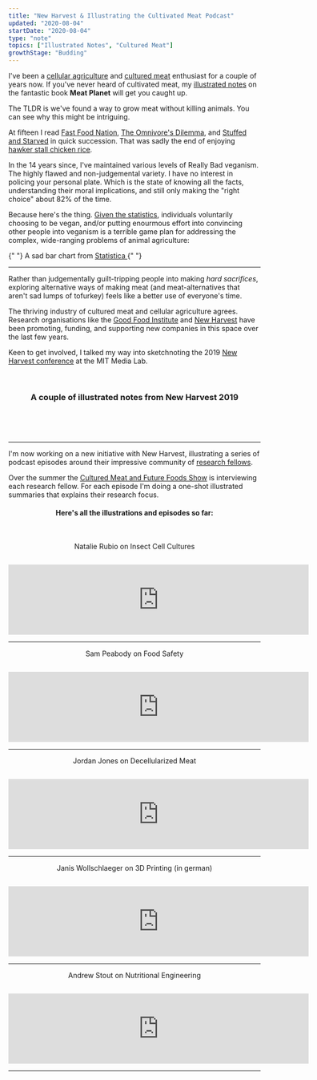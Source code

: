 ```yaml
---
title: "New Harvest & Illustrating the Cultivated Meat Podcast"
updated: "2020-08-04"
startDate: "2020-08-04"
type: "note"
topics: ["Illustrated Notes", "Cultured Meat"]
growthStage: "Budding"
---
```


I've been a [cellular agriculture](https://www.new-harvest.org/cell_ag_101) and [cultured meat](https://en.wikipedia.org/wiki/Cultured_meat) enthusiast for a couple of years now. If you've never heard of cultivated meat, my [illustrated notes](/meat-planet) on the fantastic book **Meat Planet** will get you caught up.

The TLDR is we've found a way to grow meat without killing animals. You can see why this might be intriguing.

At fifteen I read [Fast Food Nation](https://www.librarything.com/work/3735), [The Omnivore's Dilemma](https://www.librarything.com/work/504173), and [Stuffed and Starved](https://www.librarything.com/work/3657642) in quick succession. That was sadly the end of enjoying [hawker stall chicken rice](https://theculturetrip.com/asia/singapore/articles/a-brief-history-of-hainanese-chicken-rice-singapores-national-dish/).

In the 14 years since, I've maintained various levels of Really Bad veganism. <Footnote idName={1}>The highly flawed and non-judgemental variety. I have no interest in policing your personal plate. </Footnote> Which is the state of knowing all the facts, understanding their moral implications, and still only making the "right choice" about 82% of the time.

Because here's the thing. [Given the statistics](https://www.statista.com/statistics/237464/share-of-vegans-in-the-united-states/), individuals voluntarily choosing to be vegan, and/or putting enourmous effort into convincing other people into veganism is a terrible game plan for addressing the complex, wide-ranging problems of animal agriculture:

<FullWidthImage
    width="700px"
    alt="Statistic: Do you consider yourself to be vegan? | Statista"
    src="https://www.statista.com/graphic/1/237464/share-of-vegans-in-the-united-states.jpg"
/>

<Subtext center>
    {" "}
    A sad bar chart from <a
        href="https://www.statista.com/statistics/237464/share-of-vegans-in-the-united-states/"
        rel="nofollow"
    >
        Statistica
    </a>{" "}
</Subtext>

---

Rather than judgementally guilt-tripping people into making _hard sacrifices_, exploring alternative ways of making meat (and meat-alternatives that aren't sad lumps of tofurkey) feels like a better use of everyone's time.

The thriving industry of cultured meat and cellular agriculture agrees. Research organisations like the [Good Food Institute](https://www.gfi.org/) and [New Harvest](https://www.new-harvest.org/) have been promoting, funding, and supporting new companies in this space over the last few years.

Keen to get involved, I talked my way into sketchnoting the 2019 [New Harvest conference](/newharvest2019) at the MIT Media Lab.

<br />

<h3 style="text-align:center; margin-bottom: 1.4em;">
    A couple of illustrated notes from New Harvest 2019
</h3>

<TwoCol gridGap="10px" alignItems="flex-start">

<img
    alt=""
    src="https://res.cloudinary.com/dg3gyk0gu/image/upload/c_scale,f_auto,q_auto:best,w_800/v1589845700/maggieappleton.com/new-harvest-2019/NH_10-Sullivan.png"
/>

<img
    alt=""
    src="https://res.cloudinary.com/dg3gyk0gu/image/upload/c_scale,f_auto,q_auto:best,w_800/v1589845680/maggieappleton.com/new-harvest-2019/NH_1-CampuzanoArtboard-1.png"
/>

<img
    alt=""
    src="https://res.cloudinary.com/dg3gyk0gu/image/upload/c_scale,f_auto,q_auto:best,w_800/v1589845696/maggieappleton.com/new-harvest-2019/NH_5-Arceolo.png"
/>

<img
    alt=""
    src="https://res.cloudinary.com/dg3gyk0gu/image/upload/c_scale,f_auto,q_auto:best,w_800/v1589845711/maggieappleton.com/new-harvest-2019/NH_11-CoxArtboard-1.png"
/>

</TwoCol>

---

I'm now working on a new initiative with New Harvest, illustrating a series of podcast episodes around their impressive community of [research fellows](https://www.new-harvest.org/current_research_projects).

Over the summer the [Cultured Meat and Future Foods Show](https://anchor.fm/futurefoodshow/) is interviewing each research fellow. For each episode I'm doing a one-shot illustrated summaries that explains their research focus.

<Center>

#### Here's all the illustrations and episodes so far:

<br />

<FullWidthImage
    width="880px"
    alt=""
    src="https://res.cloudinary.com/dg3gyk0gu/image/upload/c_scale,f_auto,q_auto:best,w_990/v1596579655/maggieappleton.com/notes/new-harvest-podcast/NH1_Rubio_Full.png"
/>

Natalie Rubio on Insect Cell Cultures

<iframe
    src="https://anchor.fm/futurefoodshow/embed/episodes/Natalie-Rubio---New-Harvest-Fellowship-Series-eesp9p/a-a2c2nno"
    style="display: block; margin: 0 auto; padding-top: 1em;"
    height="140px"
    width="600px"
    frameborder="0"
    scrolling="no"
></iframe>

---

<FullWidthImage
    width="880px"
    alt=""
    src="https://res.cloudinary.com/dg3gyk0gu/image/upload/c_scale,f_auto,q_auto:best,w_990/v1596579662/maggieappleton.com/notes/new-harvest-podcast/NH2_Peabody_Full.png"
/>

Sam Peabody on Food Safety

<iframe
    src="https://anchor.fm/futurefoodshow/embed/episodes/Sam-Peabody---New-Harvest-Fellowship-Series-efr659/a-a2hpocq"
    style="display: block; margin: 0 auto; padding-top: 1em;"
    height="140px"
    width="600px"
    frameborder="0"
    scrolling="no"
></iframe>

---

<FullWidthImage
    width="880px"
    alt=""
    src="https://res.cloudinary.com/dg3gyk0gu/image/upload/c_scale,f_auto,q_auto:best,w_990/v1596579667/maggieappleton.com/notes/new-harvest-podcast/NH3_Jones_Full.png"
/>

Jordan Jones on Decellularized Meat

<iframe
    src="https://anchor.fm/futurefoodshow/embed/episodes/Jordan-Jones---New-Harvest-Fellowship-Series-ege5pl/a-a2l5264"
    style="display: block; margin: 0 auto; padding-top: 1em;"
    height="140px"
    width="600px"
    frameborder="0"
    scrolling="no"
></iframe>

---

<FullWidthImage
    width="880px"
    alt=""
    src="https://res.cloudinary.com/dg3gyk0gu/image/upload/c_scale,f_auto,q_auto:best,w_990/v1596579671/maggieappleton.com/notes/new-harvest-podcast/NH4_Jannis_Full.png"
/>

Janis Wollschlaeger on 3D Printing (in german)

<iframe
    src="https://anchor.fm/futurefoodshow/embed/episodes/Jannis-Wollschlaeger---New-Harvest-Fellowship-Series-DE-egnesi/a-a2mpdp7"
    style="display: block; margin: 0 auto; padding-top: 1em;"
    height="140px"
    width="600px"
    frameborder="0"
    scrolling="no"
></iframe>

---

<FullWidthImage
    width="880px"
    alt=""
    src="https://res.cloudinary.com/dg3gyk0gu/image/upload/c_scale,f_auto,q_auto:best,w_990/v1596579677/maggieappleton.com/notes/new-harvest-podcast/NH5_Stout_Full.png"
/>

Andrew Stout on Nutritional Engineering

<iframe
    src="https://anchor.fm/futurefoodshow/embed/episodes/Andrew-Stout---New-Harvest-Fellowship-Series-ehm8uu/a-a2s6l6n"
    style="display: block; margin: 0 auto; padding-top: 1em;"
    height="140px"
    width="600px"
    frameborder="0"
    scrolling="no"
></iframe>

</Center>

---
